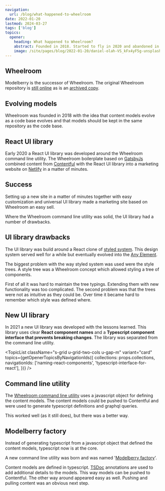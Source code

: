 ```yaml
---
navigation:
  url: /blog/what-happened-to-wheelroom
date: 2022-01-20
lastmod: 2024-03-27
tags: ['blog']
topics:
  opener:
    heading: What happened to Wheelroom?
    abstract: Founded in 2018. Started to fly in 2020 and abandoned in 2021. What happened?
    image: /site/pages/blog/2022-01-20/daniel-olah-VS_kFx4yF5g-unsplash.jpg
---
```



## Wheelroom

Modelberry is the successor of Wheelroom. The original Wheelroom repository is
[still online](https://github.com/wheelroom/wheelroom) as is an [archived
copy](https://github.com/jaccomeijer/wheelroom).

## Evolving models

Wheelroom was founded in 2018 with the idea that content models evolve as a code
base evolves and that models should be kept in the same repository as the code
base.

## React UI library

Early 2020 a React UI library was developed around the Wheelroom command line
utility. The Wheelroom boilerplate based on [GatsbyJs](https://www.gatsbyjs.com)
combined content from [Contentful](https://www.contentful.com) with the React UI
library into a marketing website on [Netlify](https://www.netlify.com) in a
matter of minutes.

<Picture className="s-block-space u-block-space-s" src="/site/pages/blog/2022-01-20/Contentful-Gatsby-Netlify.png" />

## Success

Setting up a new site in a matter of minutes together with easy customization
and universal UI library made a marketing site based on Wheelroom an easy sell.

Where the Wheelroom command line utility was solid, the UI library had a number
of drawbacks.

## UI library drawbacks

The UI library was build around a React clone of [styled
system](https://styled-system.com). This design system served well for a while
but eventually evolved into the [Any
Element](https://github.com/modelberry/sites/blob/main/packages/any-element/README.md).

The biggest problem with the way styled system was used were the style trees. A
style tree was a Wheelroom concept which allowed styling a tree of components.

First of all it was hard to maintain the tree typings. Extending them with new
functionality was too complicated. The second problem was that the trees were
not as intuitive as they could be. Over time it became hard to remember which
style was defined where.

## New UI library

In 2021 a new UI library was developed with the lessons learned. This library
uses clear **React component names** and a **Typescript component interface that
prevents breaking changes**. The library was separated from the command line
utility.

<TopicList
  className="s-grid u-grid-two-cols u-gap-m"
  variant="card"
  topics={getOpenerTopicsByNavigationIds({
    collections: props.collections,
    navigationIds: ['naming-react-components', 'typescript-interface-for-react'],
  })}
/>

## Command line utility

The [Wheelroom command line utility](https://github.com/jaccomeijer/wheelroom)
uses a javascript object for defining the content models. The content models
could be pushed to Contentful and were used to generate typescript definitions
and graphql queries.

This worked well (as it still does), but there was a better way.

## Modelberry factory

Instead of generating typescript from a javascript object that defined the
content models, typescript now is at the core.

A new command line utility was born and was named '[Modelberry
factory](https://www.npmjs.com/package/@modelberry/mbfactory)'.

Content models are defined in typescript. [TSDoc](https://tsdoc.org) annotations
are used to add additional details to the models. This way models can be pushed
to Contentful. The other way around appeared easy as well. Pushing and pulling
content was an obvious next step.
